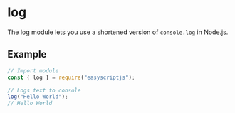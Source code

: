 # log
The log module lets you use a shortened version of `console.log` in Node.js.

## Example

```js
// Import module
const { log } = require("easyscriptjs");

// Logs text to console
log("Hello World");
// Hello World
```
